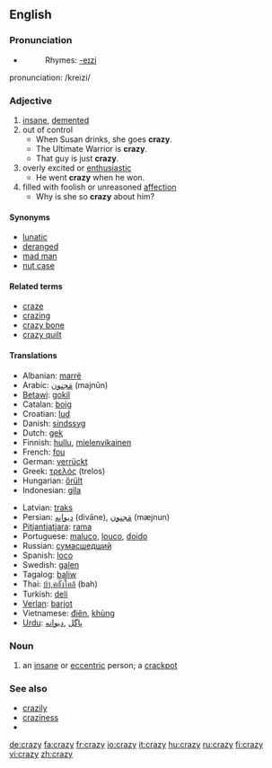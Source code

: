 ==English==

===Pronunciation===
*{{audio|en-us-crazy.ogg|Audio (US)}}
*:Rhymes: [[Rhymes:English:-eɪzi|-eɪzi]]
pronunciation: /kreizi/
===Adjective===
{{en-adj|craz|ier}}

# [[insane]], [[demented]]
# out of control
#*When Susan drinks, she goes '''crazy'''.
#*The Ultimate Warrior is '''crazy'''.
#*That guy is just '''crazy'''.
# overly excited or [[enthusiastic]]
#*He went '''crazy''' when he won.
# filled with foolish or unreasoned [[affection]]
#* Why is she so '''crazy''' about him?

====Synonyms====
*[[lunatic]]
*[[deranged]]
*[[mad man]]
*[[nut case]]

====Related terms====
*[[craze]]
*[[crazing]]
*[[crazy bone]]
*[[crazy quilt]]

====Translations====
{{top}}
*Albanian: [[marrë]]
*Arabic: [[مَجنون]] (majnūn)
*[[Betawi]]: [[gokil]]
*Catalan: [[boig]]
*Croatian: [[lud]]
*Danish: [[sindssyg]]
*Dutch: [[gek]]
*Finnish: [[hullu]], [[mielenvikainen]]
*French: [[fou]]
*German: [[verrückt]]
*Greek: [[τρελός]] (trelos)
*Hungarian: [[őrült]]
*Indonesian: [[gila]]
{{mid}}
*Latvian: [[traks]]
*Persian: [[ديوانِه]] (divāne),  [[مَجنون]] (mæjnun)
*[[Pitjantjatjara]]: [[rama]]
*Portuguese: [[maluco]], [[louco]], [[doido]]
*Russian: [[сумасшедший]]
*Spanish: [[loco]]
*Swedish: [[galen]]
*Tagalog: [[baliw]]
*Thai: [[บ้า,คลั่งใคล้]] (bah)
*Turkish: [[deli]]
*[[Verlan]]: [[barjot]]
*Vietnamese: [[điên]], [[khùng]]
*[[Urdu]]: [[پاگل]] ,[[دیوانه]]
{{bottom}}

===Noun===
{{en-noun|crazies}}

# an [[insane]]  or [[eccentric]] person; a [[crackpot]]

===See also===
*[[crazily]]
*[[craziness]]
*{{pedialite}}

[[de:crazy]]
[[fa:crazy]]
[[fr:crazy]]
[[io:crazy]]
[[it:crazy]]
[[hu:crazy]]
[[ru:crazy]]
[[fi:crazy]]
[[vi:crazy]]
[[zh:crazy]]